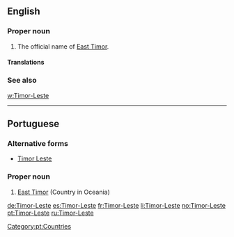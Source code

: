 ==English==

===Proper noun===
{{en-proper noun}}

# The official name of [[East Timor]].

====Translations====
{{trans-see|East Timor}}

===See also===
[[w:Timor-Leste]]

----

==Portuguese==

===Alternative forms===
* [[Timor Leste]]

===Proper noun===
{{infl|pt|proper noun}}

# [[East Timor]] (Country in Oceania)

[[Category:pt:Countries]]

[[de:Timor-Leste]]
[[es:Timor-Leste]]
[[fr:Timor-Leste]]
[[li:Timor-Leste]]
[[no:Timor-Leste]]
[[pt:Timor-Leste]]
[[ru:Timor-Leste]]